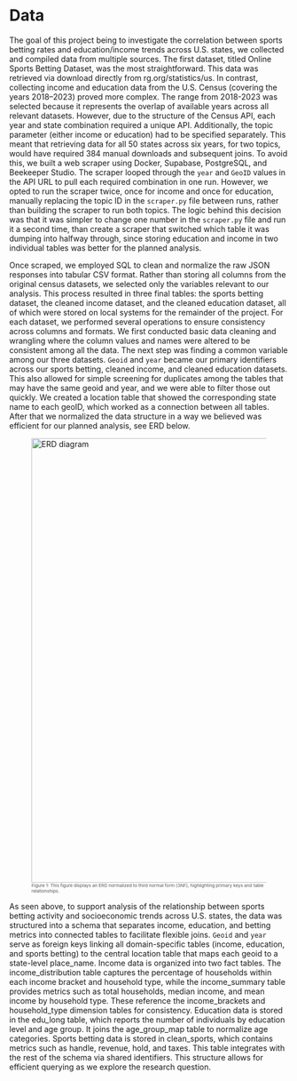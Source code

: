# Data
The goal of this project being to investigate the correlation between sports betting rates and education/income trends across U.S. states, we collected and compiled data from multiple sources. The first dataset, titled Online Sports Betting Dataset, was the most straightforward. This data was retrieved via download directly from rg.org/statistics/us. In contrast, collecting income and education data from the U.S. Census (covering the years 2018–2023) proved more complex. The range from 2018-2023 was selected because it represents the overlap of available years across all relevant datasets. However, due to the structure of the Census API, each year and state combination required a unique API. Additionally, the topic parameter (either income or education) had to be specified separately. This meant that retrieving data for all 50 states across six years, for two topics, would have required 384 manual downloads and subsequent joins. To avoid this, we built a web scraper using Docker, Supabase, PostgreSQL, and Beekeeper Studio. The scraper looped through the `year` and `GeoID` values in the API URL to pull each required combination in one run. However, we opted to run the scraper twice, once for income and once for education, manually replacing the topic ID in the `scraper.py` file between runs, rather than building the scraper to run both topics. The logic behind this decision was that it was simpler to change one number in the `scraper.py` file and run it a second time, than create a scraper that switched which table it was dumping into halfway through, since storing education and income in two individual tables was better for the planned analysis. 

Once scraped, we employed SQL to clean and normalize the raw JSON responses into tabular CSV format. Rather than storing all columns from the original census datasets, we selected only the variables relevant to our analysis. This process resulted in three final tables: the sports betting dataset, the cleaned income dataset, and the cleaned education dataset, all of which were stored on local systems for the remainder of the project. For each dataset, we performed several operations to ensure consistency across columns and formats. We first conducted basic data cleaning and wrangling where the column values and names were altered to be consistent among all the data. The next step was finding a common variable among our three datasets. `Geoid` and `year` became our primary identifiers across our sports betting, cleaned income, and cleaned education datasets. This also allowed for simple screening for duplicates among the tables that may have the same geoid and year, and we were able to filter those out quickly. We created a location table that showed the corresponding state name to each geoID, which worked as a connection between all tables. After that we normalized the data structure in a way we believed was efficient for our planned analysis, see ERD below.

<figure id="fig-erd">
  <img src="figures/figure1a.png" alt="ERD diagram" width="800">
  <figcaption style="font-size: 8px; color: #555;">
    Figure 1: This figure displays an ERD normalized to third normal form (3NF), highlighting primary keys and table relationships.
  </figcaption>
</figure>


As seen above, to support analysis of the relationship between sports betting activity and socioeconomic trends across U.S. states, the data was structured into a schema that separates income, education, and betting metrics into connected tables to facilitate flexible joins. `Geoid` and `year` serve as foreign keys linking all domain-specific tables (income, education, and sports betting) to the central location table that maps each geoid to a state-level place_name. Income data is organized into two fact tables. The income_distribution table captures the percentage of households within each income bracket and household type, while the income_summary table provides metrics such as total households, median income, and mean income by household type. These reference the income_brackets and household_type dimension tables for consistency. Education data is stored in the edu_long table, which reports the number of individuals by education level and age group. It joins the age_group_map table to normalize age categories. Sports betting data is stored in clean_sports, which contains metrics such as handle, revenue, hold, and taxes. This table integrates with the rest of the schema via shared identifiers. This structure allows for efficient querying as we explore the research question.
